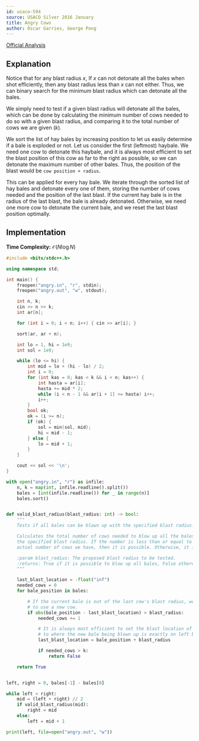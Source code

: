 ```yaml
---
id: usaco-594
source: USACO Silver 2016 January
title: Angry Cows
author: Óscar Garries, George Pong
---
```


[Official Analysis](http://www.usaco.org/current/data/sol_angry_silver_jan16.html)

## Explanation

Notice that for any blast radius $x$, If $x$ can not detonate all the bales when shot efficiently, then any blast radius less than $x$ can not either. Thus, we can binary search for the minimum blast radius which can detonate all the bales.

We simply need to test if a given blast radius will detonate all the bales, which can be done by calculating the minimum number of cows needed to do so with a given blast radius, and comparing it to the total number of cows we are given ($k$).

We sort the list of hay bales by increasing position to let us easily determine if a bale is exploded or not. Let us consider the first (leftmost) haybale. We need one cow to detonate this haybale, and it is always most efficient to set the blast position of this cow as far to the right as possible, so we can detonate the maximum number of other bales. Thus, the position of the blast would be `cow position + radius`.

This can be applied for every hay bale. We iterate through the sorted list of hay bales and detonate every one of them, storing the number of cows needed and the position of the last blast. If the current hay bale is in the radius of the last blast, the bale is already detonated. Otherwise, we need one more cow to detonate the current bale, and we reset the last blast position optimally.


## Implementation

**Time Complexity:** $\mathcal{O}(N \log N)$

<LanguageSection>


<CPPSection>

```cpp
#include <bits/stdc++.h>

using namespace std;

int main() {
	freopen("angry.in", "r", stdin);
	freopen("angry.out", "w", stdout);

	int n, k;
	cin >> n >> k;
	int ar[n];

	for (int i = 0; i < n; i++) { cin >> ar[i]; }

	sort(ar, ar + n);

	int lo = 1, hi = 1e9;
	int sol = 1e9;

	while (lo <= hi) {
		int mid = lo + (hi - lo) / 2;
		int i = 0;
		for (int kas = 0; kas < k && i < n; kas++) {
			int hasta = ar[i];
			hasta += mid * 2;
			while (i < n - 1 && ar[i + 1] <= hasta) i++;
			i++;
		}
		bool ok;
		ok = (i >= n);
		if (ok) {
			sol = min(sol, mid);
			hi = mid - 1;
		} else {
			lo = mid + 1;
		}
	}

	cout << sol << '\n';
}
```

</CPPSection>

<PySection>

```py
with open("angry.in", "r") as infile:
	n, k = map(int, infile.readline().split())
	bales = [int(infile.readline()) for _ in range(n)]
	bales.sort()


def valid_blast_radius(blast_radius: int) -> bool:
	"""
	Tests if all bales can be blown up with the specified blast radius.

	Calculates the total number of cows needed to blow up all the bales with
	the specified blast radius. If the number is less than or equal to the
	actual number of cows we have, then it is possible. Otherwise, it is not.

	:param blast_radius: The proposed blast radius to be tested.
	:returns: True if it is possible to blow up all bales, False otherwise
	"""

	last_blast_location = -float("inf")
	needed_cows = 0
	for bale_position in bales:

		# If the current bale is out of the last cow's blast radius, we need
		# to use a new cow.
		if abs(bale_position - last_blast_location) > blast_radius:
			needed_cows += 1

			# It is always most efficient to set the blast location of the current cow
			# to where the new bale being blown up is exactly on left boundary.
			last_blast_location = bale_position + blast_radius

			if needed_cows > k:
				return False

	return True


left, right = 0, bales[-1] - bales[0]

while left < right:
	mid = (left + right) // 2
	if valid_blast_radius(mid):
		right = mid
	else:
		left = mid + 1

print(left, file=open("angry.out", "w"))
```

</PySection>

</LanguageSection>
